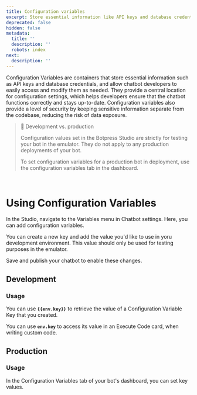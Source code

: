 ```yaml
---
title: Configuration variables
excerpt: Store essential information like API keys and database credentials.
deprecated: false
hidden: false
metadata:
  title: ''
  description: ''
  robots: index
next:
  description: ''
---
```

Configuration Variables are containers that store essential information such as API keys and database credentials, and allow chatbot developers to easily access and modify them as needed. They provide a central location for configuration settings, which helps developers ensure that the chatbot functions correctly and stays up-to-date. Configuration variables also provide a level of security by keeping sensitive information separate from the codebase, reducing the risk of data exposure.

> 📘 Development vs. production
>
> Configuration values set in the Botpress Studio are strictly for testing your bot in the emulator. They do not apply to any production deployments of your bot.
>
> To set configuration variables for a production bot in deployment, use the configuration variables tab in the dashboard.

<br />

# Using Configuration Variables

In the Studio, navigate to the Variables menu in Chatbot settings. Here, you can add configuration variables.

You can create a new key and add the value you'd like to use in yoru development environment. This value should only be used for testing purposes in the emulator.

Save and publish your chatbot to enable these changes.

## Development

### Usage

You can use **`{{env.key}}`** to retrieve the value of a Configuration Variable Key that you created.

You can use **`env.key`** to access its value in an Execute Code card, when writing custom code.

## Production

### Usage

In the Configuration Variables tab of your bot's dashboard, you can set key values.

